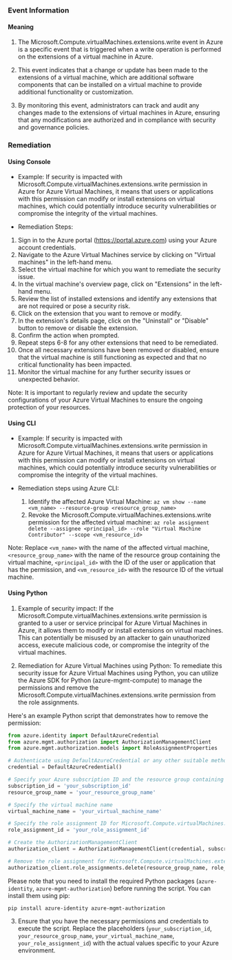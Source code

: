 
### Event Information

#### Meaning

1. The Microsoft.Compute.virtualMachines.extensions.write event in Azure is a specific event that is triggered when a write operation is performed on the extensions of a virtual machine in Azure.

2. This event indicates that a change or update has been made to the extensions of a virtual machine, which are additional software components that can be installed on a virtual machine to provide additional functionality or customization.

3. By monitoring this event, administrators can track and audit any changes made to the extensions of virtual machines in Azure, ensuring that any modifications are authorized and in compliance with security and governance policies.

### Remediation

#### Using Console

- Example: If security is impacted with Microsoft.Compute.virtualMachines.extensions.write permission in Azure for Azure Virtual Machines, it means that users or applications with this permission can modify or install extensions on virtual machines, which could potentially introduce security vulnerabilities or compromise the integrity of the virtual machines.

- Remediation Steps:
1. Sign in to the Azure portal (https://portal.azure.com) using your Azure account credentials.
2. Navigate to the Azure Virtual Machines service by clicking on "Virtual machines" in the left-hand menu.
3. Select the virtual machine for which you want to remediate the security issue.
4. In the virtual machine's overview page, click on "Extensions" in the left-hand menu.
5. Review the list of installed extensions and identify any extensions that are not required or pose a security risk.
6. Click on the extension that you want to remove or modify.
7. In the extension's details page, click on the "Uninstall" or "Disable" button to remove or disable the extension.
8. Confirm the action when prompted.
9. Repeat steps 6-8 for any other extensions that need to be remediated.
10. Once all necessary extensions have been removed or disabled, ensure that the virtual machine is still functioning as expected and that no critical functionality has been impacted.
11. Monitor the virtual machine for any further security issues or unexpected behavior.

Note: It is important to regularly review and update the security configurations of your Azure Virtual Machines to ensure the ongoing protection of your resources.

#### Using CLI

- Example: If security is impacted with Microsoft.Compute.virtualMachines.extensions.write permission in Azure for Azure Virtual Machines, it means that users or applications with this permission can modify or install extensions on virtual machines, which could potentially introduce security vulnerabilities or compromise the integrity of the virtual machines.

- Remediation steps using Azure CLI:
  1. Identify the affected Azure Virtual Machine: `az vm show --name <vm_name> --resource-group <resource_group_name>`
  2. Revoke the Microsoft.Compute.virtualMachines.extensions.write permission for the affected virtual machine: `az role assignment delete --assignee <principal_id> --role "Virtual Machine Contributor" --scope <vm_resource_id>`

Note: Replace `<vm_name>` with the name of the affected virtual machine, `<resource_group_name>` with the name of the resource group containing the virtual machine, `<principal_id>` with the ID of the user or application that has the permission, and `<vm_resource_id>` with the resource ID of the virtual machine.

#### Using Python

1. Example of security impact: If the Microsoft.Compute.virtualMachines.extensions.write permission is granted to a user or service principal for Azure Virtual Machines in Azure, it allows them to modify or install extensions on virtual machines. This can potentially be misused by an attacker to gain unauthorized access, execute malicious code, or compromise the integrity of the virtual machines.

2. Remediation for Azure Virtual Machines using Python:
To remediate this security issue for Azure Virtual Machines using Python, you can utilize the Azure SDK for Python (azure-mgmt-compute) to manage the permissions and remove the Microsoft.Compute.virtualMachines.extensions.write permission from the role assignments.

Here's an example Python script that demonstrates how to remove the permission:

```python
from azure.identity import DefaultAzureCredential
from azure.mgmt.authorization import AuthorizationManagementClient
from azure.mgmt.authorization.models import RoleAssignmentProperties

# Authenticate using DefaultAzureCredential or any other suitable method
credential = DefaultAzureCredential()

# Specify your Azure subscription ID and the resource group containing the virtual machine
subscription_id = 'your_subscription_id'
resource_group_name = 'your_resource_group_name'

# Specify the virtual machine name
virtual_machine_name = 'your_virtual_machine_name'

# Specify the role assignment ID for Microsoft.Compute.virtualMachines.extensions.write
role_assignment_id = 'your_role_assignment_id'

# Create the AuthorizationManagementClient
authorization_client = AuthorizationManagementClient(credential, subscription_id)

# Remove the role assignment for Microsoft.Compute.virtualMachines.extensions.write
authorization_client.role_assignments.delete(resource_group_name, role_assignment_id)
```

Please note that you need to install the required Python packages (`azure-identity`, `azure-mgmt-authorization`) before running the script. You can install them using pip:

```
pip install azure-identity azure-mgmt-authorization
```

3. Ensure that you have the necessary permissions and credentials to execute the script. Replace the placeholders (`your_subscription_id`, `your_resource_group_name`, `your_virtual_machine_name`, `your_role_assignment_id`) with the actual values specific to your Azure environment.

